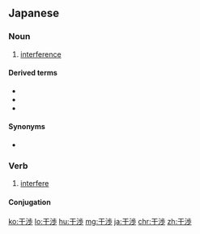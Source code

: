 {{also|干涉}}
==Japanese==
{{ja-kanjitab|かん|しょう|yomi=on}}

===Noun===
{{ja-noun|かんしょう}}

# [[interference]]
#: {{ja-usex|他人の'''干渉'''は受けない。|たにん の '''かんしょう''' は うけない。|Mind your own business.}}

====Derived terms====
* {{ja-r|内政干渉|ないせい かんしょう}}
* {{ja-r|三国干渉|さんごく かんしょう}}
* {{ja-r|ヤングの干渉|ヤング の かんしょう}}

====Synonyms====
* {{ja-r|介入|かいにゅう}}

===Verb===
{{ja-verb-suru|tr=trans|かんしょう}}

# [[interfere]]
#: {{ja-usex|いちいち'''干渉'''してくるな。|いち.いち '''かんしょう''' して くる な。|Do not interfere.}}

====Conjugation====
{{ja-suru|かんしょう}}

[[ko:干渉]]
[[lo:干渉]]
[[hu:干渉]]
[[mg:干渉]]
[[ja:干渉]]
[[chr:干渉]]
[[zh:干渉]]